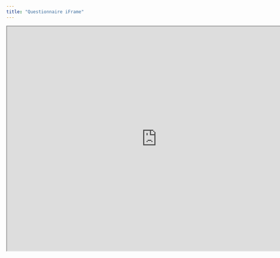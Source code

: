 ```yaml
---
title: "Questionnaire iFrame"
---
```


<iframe src="https://docs.google.com/forms/d/e/1FAIpQLSd5PVPUfnMRHxYvBZNHvGe5RkEtZ992juLFGNguswTl8jfKzQ/viewform?usp=sharing" width="800" height="600"></iframe>

